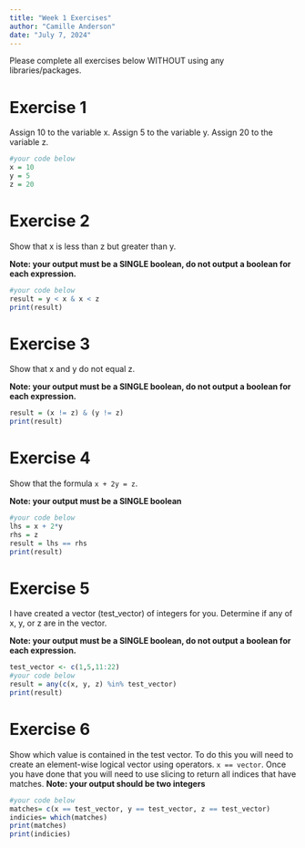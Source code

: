 ```yaml
---
title: "Week 1 Exercises"
author: "Camille Anderson"
date: "July 7, 2024"
---
```


Please complete all exercises below WITHOUT using any libraries/packages.

# Exercise 1
Assign 10 to the variable x. Assign 5 to the variable y. Assign 20 to the variable z.

```r
#your code below
x = 10
y = 5
z = 20
```


# Exercise 2
Show that x is less than z but greater than y.

**Note: your output must be a SINGLE boolean, do not output a boolean for each expression.**

```r
#your code below
result = y < x & x < z
print(result)
```

# Exercise 3
Show that x and y do not equal z. 

**Note: your output must be a SINGLE boolean, do not output a boolean for each expression.**

```r
result = (x != z) & (y != z)
print(result)
```


# Exercise 4
Show that the formula `x + 2y = z`. 

**Note: your output must be a SINGLE boolean**

```r
#your code below
lhs = x + 2*y
rhs = z
result = lhs == rhs
print(result)
```

# Exercise 5
I have created a vector (test_vector) of integers for you. Determine if any of x, y, or z are in the vector. 

**Note: your output must be a SINGLE boolean, do not output a boolean for each expression.**


```r
test_vector <- c(1,5,11:22)
#your code below
result = any(c(x, y, z) %in% test_vector)
print(result)            
```

# Exercise 6
Show which value is contained in the test vector. To do this you will need to create an element-wise logical vector using operators. `x == vector`. Once you have done that you will need to use slicing to return all indices that have matches.
**Note: your output should be two integers**

```r
#your code below
matches= c(x == test_vector, y == test_vector, z == test_vector)
indicies= which(matches)
print(matches)
print(indicies)
```
